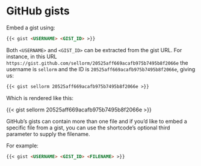 # GitHub gists

Embed a gist using:

``` .markdown
{{< gist <USERNAME> <GIST_ID> >}}
``` 

Both `<USERNAME>` and `<GIST_ID>` can be extracted from the gist URL.
For instance, in this URL `https://gist.github.com/sellorm/20525aff669acafb975b7495b8f2066e` the username is `sellorm` and the ID is `20525aff669acafb975b7495b8f2066e`, giving us:

``` .markdown
{{< gist sellorm 20525aff669acafb975b7495b8f2066e >}}
```

Which is rendered like this:

{{< gist sellorm 20525aff669acafb975b7495b8f2066e >}}

GitHub's gists can contain more than one file and if you'd like to embed a
specific file from a gist, you can use the shortcode's optional third parameter
to supply the filename.

For example:

``` .markdown
{{< gist <USERNAME> <GIST_ID> <FILENAME> >}}
```



